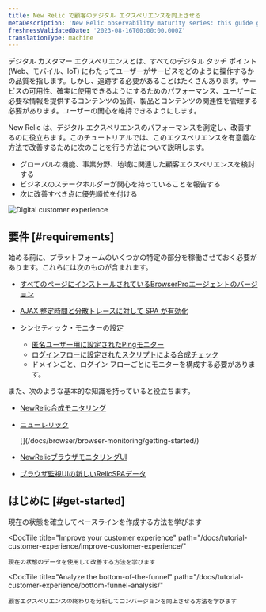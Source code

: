 ```yaml
---
title: New Relic で顧客のデジタル エクスペリエンスを向上させる
metaDescription: 'New Relic observability maturity series: this guide gives you a quality foundation for optimizing your web application''s performance to improve your customer experience.'
freshnessValidatedDate: '2023-08-16T00:00:00.000Z'
translationType: machine
---
```


デジタル カスタマー エクスペリエンスとは、すべてのデジタル タッチ ポイント (Web、モバイル、IoT) にわたってユーザーがサービスをどのように操作するかの品質を指します。しかし、追跡する必要があることはたくさんあります。サービスの可用性、確実に使用できるようにするためのパフォーマンス、ユーザーに必要な情報を提供するコンテンツの品質、製品とコンテンツの関連性を管理する必要があります。ユーザーの関心を維持できるようにします。

New Relic は、デジタル エクスペリエンスのパフォーマンスを測定し、改善するのに役立ちます。このチュートリアルでは、このエクスペリエンスを有意義な方法で改善するために次のことを行う方法について説明します。

* グローバルな機能、事業分野、地域に関連した顧客エクスペリエンスを検討する
* ビジネスのステークホルダーが関心を持っていることを報告する
* 次に改善すべき点に優先順位を付ける

<img
  title="Digital Customer Experience (DCX): What you can measure with New Relic"
  alt="Digital customer experience"
  src="/images/cx_diagram_what-you-can-measure-nr.webp"
/>

## 要件 [#requirements]

始める前に、プラットフォームのいくつかの特定の部分を稼働させておく必要があります。これらには次のものが含まれます。

* [すべてのページにインストールされているBrowserProエージェントのバージョン](/docs/browser/browser-monitoring/installation)

* [AJAX 整定時間と分散トレースに対して SPA が有効化](/docs/new-relic-solutions/best-practices-guides/full-stack-observability/browser-monitoring-best-practices-guide/#how-to-do-it)

* シンセティック・モニターの設定

  * [匿名ユーザー用に設定されたPingモニター](/docs/synthetics/synthetic-monitoring/using-monitors/add-edit-monitors)
  * [ログインフローに設定されたスクリプトによる合成チェック](/docs/synthetics/synthetic-monitoring/using-monitors/store-secure-credentials-scripted-browsers-api-tests)
  * ドメインごと、ログイン フローごとにモニターを構成する必要があります。

また、次のような基本的な知識を持っていると役立ちます。

* [NewRelic合成モニタリング](/docs/synthetics/synthetic-monitoring/getting-started/get-started-synthetic-monitoring/)

* [ニューレリック](/docs/browser/browser-monitoring/getting-started/)

  <InlinePopover type="browser">
    [](/docs/browser/browser-monitoring/getting-started/)
  </InlinePopover>

* [NewRelicブラウザモニタリングUI](/docs/browser/browser-monitoring/getting-started/introduction-browser-monitoring/)

* [ブラウザ監視UIの新しいRelicSPAデータ](/docs/browser/single-page-app-monitoring/use-spa-data/view-spa-data-browser-ui/)

## はじめに [#get-started]

<DocTiles>
  <DocTile
    title="Establish your current state"
    path="/docs/tutorial-customer-experience/establish-current-state/"
  >
    現在の状態を確立してベースラインを作成する方法を学びます
  </DocTile>

  <DocTile
    title="Improve your customer experience"
    path="/docs/tutorial-customer-experience/improve-customer-experience/"
  >
    現在の状態のデータを使用して改善する方法を学びます
  </DocTile>

  <DocTile
    title="Analyze the bottom-of-the-funnel"
    path="/docs/tutorial-customer-experience/bottom-funnel-analysis/"
  >
    顧客エクスペリエンスの終わりを分析してコンバージョンを向上させる方法を学びます
  </DocTile>
</DocTiles>

